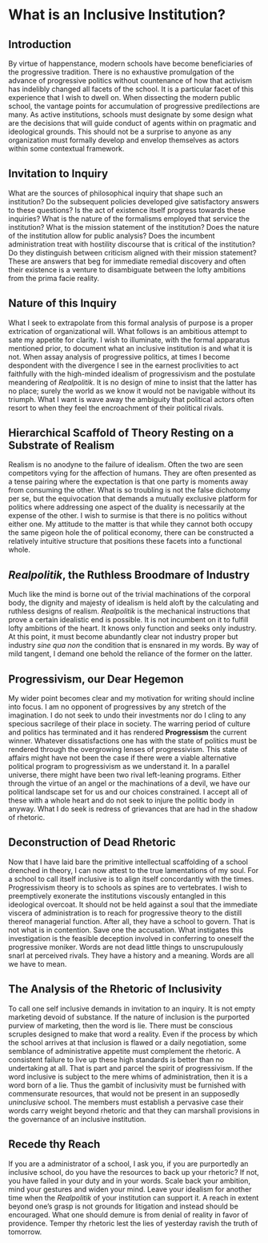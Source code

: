 <span id="what-is-an-inclusive-institution"></span>
= What is an Inclusive Institution? =

<span id="introduction"></span>
== Introduction ==

By virtue of happenstance, modern schools have become beneficiaries of the progressive tradition. There is no exhaustive promulgation of the advance of progressive politics without countenance of how that activism has indelibly changed all facets of the school. It is a particular facet of this experience that I wish to dwell on. When dissecting the modern public school, the vantage points for accumulation of progressive predilections are many. As active institutions, schools must designate by some design what are the decisions that will guide conduct of agents within on pragmatic and ideological grounds. This should not be a surprise to anyone as any organization must formally develop and envelop themselves as actors within some contextual framework.

<span id="invitation-to-inquiry"></span>
== Invitation to Inquiry ==

What are the sources of philosophical inquiry that shape such an institution? Do the subsequent policies developed give satisfactory answers to these questions? Is the act of existence itself progress towards these inquiries? What is the nature of the formalisms employed that service the institution? What is the mission statement of the institution? Does the nature of the institution allow for public analysis? Does the incumbent administration treat with hostility discourse that is critical of the institution? Do they distinguish between criticism aligned with their mission statement? These are answers that beg for immediate remedial discovery and often their existence is a venture to disambiguate between the lofty ambitions from the prima facie reality.

<span id="nature-of-this-inquiry"></span>
== Nature of this Inquiry ==

What I seek to extrapolate from this formal analysis of purpose is a proper extrication of organizational will. What follows is an ambitious attempt to sate my appetite for clarity. I wish to illuminate, with the formal apparatus mentioned prior, to document what an inclusive institution is and what it is not. When assay analysis of progressive politics, at times I become despondent with the divergence I see in the earnest proclivities to act faithfully with the high-minded idealism of progressivism and the postulate meandering of ''Realpolitik''. It is no design of mine to insist that the latter has no place; surely the world as we know it would not be navigable without its triumph. What I want is wave away the ambiguity that political actors often resort to when they feel the encroachment of their political rivals.

<span id="hierarchical-scaffold-of-theory-resting-on-a-substrate-of-realism"></span>
== Hierarchical Scaffold of Theory Resting on a Substrate of Realism ==

Realism is no anodyne to the failure of idealism. Often the two are seen competitors vying for the affection of humans. They are often presented as a tense pairing where the expectation is that one party is moments away from consuming the other. What is so troubling is not the false dichotomy per se, but the equivocation that demands a mutually exclusive platform for politics where addressing one aspect of the duality is necessarily at the expense of the other. I wish to surmise is that there is no politics without either one. My attitude to the matter is that while they cannot both occupy the same pigeon hole the of political economy, there can be constructed a relatively intuitive structure that positions these facets into a functional whole.

<span id="realpolitik-the-ruthless-broodmare-of-industry"></span>
== ''Realpolitik'', the Ruthless Broodmare of Industry ==

Much like the mind is borne out of the trivial machinations of the corporal body, the dignity and majesty of idealism is held aloft by the calculating and ruthless designs of realism. ''Realpolitik'' is the mechanical instructions that prove a certain idealistic end is possible. It is not incumbent on it to fulfill lofty ambitions of the heart. It knows only function and seeks only industry. At this point, it must become abundantly clear not industry proper but industry ''sine qua non'' the condition that is ensnared in my words. By way of mild tangent, I demand one behold the reliance of the former on the latter.

<span id="progressivism-our-dear-hegemon"></span>
== Progressivism, our Dear Hegemon ==

My wider point becomes clear and my motivation for writing should incline into focus. I am no opponent of progressives by any stretch of the imagination. I do not seek to undo their investments nor do I cling to any specious sacrilege of their place in society. The warring period of culture and politics has terminated and it has rendered '''Progressism''' the current winner. Whatever dissatisfactions one has with the state of politics must be rendered through the overgrowing lenses of progressivism. This state of affairs might have not been the case if there were a viable alternative political program to progressivism as we understand it. In a parallel universe, there might have been two rival left-leaning programs. Either through the virtue of an angel or the machinations of a devil, we have our political landscape set for us and our choices constrained. I accept all of these with a whole heart and do not seek to injure the politic body in anyway. What I do seek is redress of grievances that are had in the shadow of rhetoric.

<span id="deconstruction-of-dead-rhetoric"></span>
== Deconstruction of Dead Rhetoric ==

Now that I have laid bare the primitive intellectual scaffolding of a school drenched in theory, I can now attest to the true lamentations of my soul. For a school to call itself inclusive is to align itself concordantly with the times. Progressivism theory is to schools as spines are to vertebrates. I wish to preemptively exonerate the institutions viscously entangled in this ideological overcoat. It should not be held against a soul that the immediate viscera of administration is to reach for progressive theory to the distill thereof managerial function. After all, they have a school to govern. That is not what is in contention. Save one the accusation. What instigates this investigation is the feasible deception involved in conferring to oneself the progressive moniker. Words are not dead little things to unscrupulously snarl at perceived rivals. They have a history and a meaning. Words are all we have to mean.

<span id="the-analysis-of-the-rhetoric-of-inclusivity"></span>
== The Analysis of the Rhetoric of Inclusivity ==

To call one self inclusive demands in invitation to an inquiry. It is not empty marketing devoid of substance. If the nature of inclusion is the purported purview of marketing, then the word is lie. There must be conscious scruples designed to make that word a reality. Even if the process by which the school arrives at that inclusion is flawed or a daily negotiation, some semblance of administrative appetite must complement the rhetoric. A consistent failure to live up these high standards is better than no undertaking at all. That is part and parcel the spirit of progressivism. If the word inclusive is subject to the mere whims of administration, then it is a word born of a lie. Thus the gambit of inclusivity must be furnished with commensurate resources, that would not be present in an supposedly ''uninclusive'' school. The members must establish a pervasive case their words carry weight beyond rhetoric and that they can marshall provisions in the governance of an inclusive institution.

<span id="recede-thy-reach"></span>
== Recede thy Reach ==

If you are a administrator of a school, I ask you, if you are purportedly an inclusive school, do you have the resources to back up your rhetoric? If not, you have failed in your duty and in your words. Scale back your ambition, mind your gestures and widen your mind. Leave your idealism for another time when the ''Realpolitik'' of your institution can support it. A reach in extent beyond one’s grasp is not grounds for litigation and instead should be encouraged. What one should demure is from denial of reality in favor of providence. Temper thy rhetoric lest the lies of yesterday ravish the truth of tomorrow.
